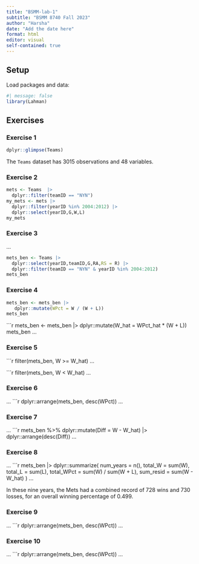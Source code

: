 ```yaml
---
title: "BSMM-lab-1"
subtitle: "BSMM 8740 Fall 2023"
author: "Harsha"
date: "Add the date here"
format: html
editor: visual
self-contained: true
---
```


## Setup

Load packages and data:

```r
#| message: false
library(Lahman)
```

## Exercises

### Exercise 1

```r
dplyr::glimpse(Teams)
```

The `Teams` dataset has 3015 observations and 48 variables.

### Exercise 2

```r
mets <- Teams  |>
  dplyr::filter(teamID == "NYN")
my_mets <- mets |>
  dplyr::filter(yearID %in% 2004:2012) |>
  dplyr::select(yearID,G,W,L)
my_mets 
```

### Exercise 3

...
```r
mets_ben <- Teams |>
  dplyr::select(yearID,teamID,G,RA,RS = R) |>
  dplyr::filter(teamID == "NYN" & yearID %in% 2004:2012)
mets_ben
```

### Exercise 4

```r
mets_ben <- mets_ben |>
   dplyr::mutate(WPct = W / (W + L))
mets_ben
```

```r
mets_ben <- mets_ben |>
   dplyr::mutate(W_hat = WPct_hat * (W + L))
mets_ben
...

### Exercise 5

```r
filter(mets_ben, W >= W_hat)
...

```r
filter(mets_ben, W < W_hat)
...

### Exercise 6

...
```r
dplyr::arrange(mets_ben, desc(WPct))
...

### Exercise 7

...
```r
mets_ben %>% 
  dplyr::mutate(Diff = W - W_hat) |>
  dplyr::arrange(desc(Diff))
...

### Exercise 8

...
```r
mets_ben |>
  dplyr::summarize(
    num_years = n(), 
    total_W = sum(W), 
    total_L = sum(L), 
    total_WPct = sum(W) / sum(W + L), 
    sum_resid = sum(W - W_hat)
  )
...

In these nine years, the Mets had a combined record of 728 wins and 730 losses, for an overall winning percentage of 0.499.

### Exercise 9

...
```r
dplyr::arrange(mets_ben, desc(WPct))
...

### Exercise 10

...
```r
dplyr::arrange(mets_ben, desc(WPct))
...
